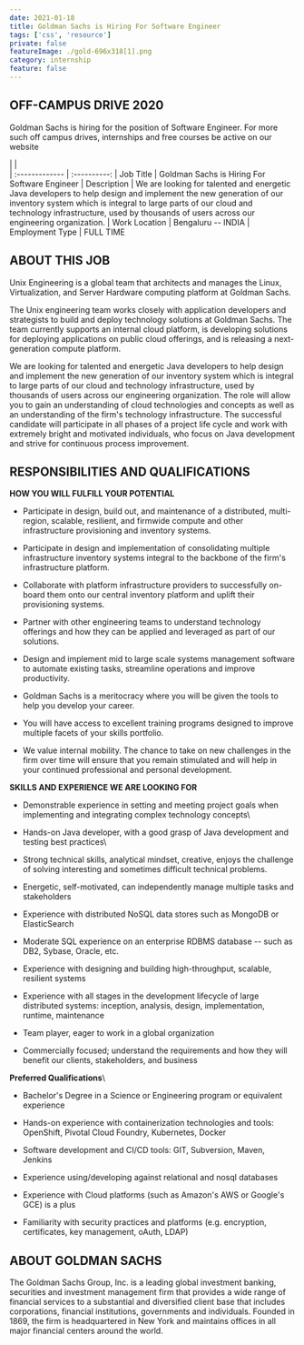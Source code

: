 ```yaml
---
date: 2021-01-18
title: Goldman Sachs is Hiring For Software Engineer
tags: ['css', 'resource']
private: false
featureImage: ./gold-696x318[1].png
category: internship
feature: false
---
```

**OFF-CAMPUS DRIVE 2020**
-------------------------



Goldman Sachs is hiring for the position of Software Engineer. For more such off campus drives, internships and free courses be active on our website


|                |        
| :------------- | :----------: 
| Job Title | Goldman Sachs is Hiring For Software Engineer 
| Description | We are looking for talented and energetic Java developers to help design and implement the new generation of our inventory system which is integral to large parts of our cloud and technology infrastructure, used by thousands of users across our engineering organization. 
| Work Location | Bengaluru -- INDIA 
| Employment Type | FULL TIME 



**ABOUT THIS JOB**
------------------



Unix Engineering is a global team that architects and manages the Linux, Virtualization, and Server Hardware computing platform at Goldman Sachs.



The Unix engineering team works closely with application developers and strategists to build and deploy technology solutions at Goldman Sachs. The team currently supports an internal cloud platform, is developing solutions for deploying applications on public cloud offerings, and is releasing a next-generation compute platform.



We are looking for talented and energetic Java developers to help design and implement the new generation of our inventory system which is integral to large parts of our cloud and technology infrastructure, used by thousands of users across our engineering organization. The role will allow you to gain an understanding of cloud technologies and concepts as well as an understanding of the firm's technology infrastructure. The successful candidate will participate in all phases of a project life cycle and work with extremely bright and motivated individuals, who focus on Java development and strive for continuous process improvement.



**RESPONSIBILITIES AND QUALIFICATIONS**
---------------------------------------



**HOW YOU WILL FULFILL YOUR POTENTIAL**

- Participate in design, build out, and maintenance of a distributed, multi-region, scalable, resilient, and firmwide compute and other infrastructure provisioning and inventory systems.

- Participate in design and implementation of consolidating multiple infrastructure inventory systems integral to the backbone of the firm's infrastructure platform.

- Collaborate with platform infrastructure providers to successfully on-board them onto our central inventory platform and uplift their provisioning systems.

- Partner with other engineering teams to understand technology offerings and how they can be applied and leveraged as part of our solutions.

- Design and implement mid to large scale systems management software to automate existing tasks, streamline operations and improve productivity.

- Goldman Sachs is a meritocracy where you will be given the tools to help you develop your career.

- You will have access to excellent training programs designed to improve multiple facets of your skills portfolio.

- We value internal mobility. The chance to take on new challenges in the firm over time will ensure that you remain stimulated and will help in your continued professional and personal development.



**SKILLS AND EXPERIENCE WE ARE LOOKING FOR**

- Demonstrable experience in setting and meeting project goals when implementing and integrating complex technology concepts\

- Hands-on Java developer, with a good grasp of Java development and testing best practices\

- Strong technical skills, analytical mindset, creative, enjoys the challenge of solving interesting and sometimes difficult technical problems.

- Energetic, self-motivated, can independently manage multiple tasks and stakeholders

- Experience with distributed NoSQL data stores such as MongoDB or ElasticSearch

- Moderate SQL experience on an enterprise RDBMS database -- such as DB2, Sybase, Oracle, etc.

- Experience with designing and building high-throughput, scalable, resilient systems

- Experience with all stages in the development lifecycle of large distributed systems: inception, analysis, design, implementation, runtime, maintenance

- Team player, eager to work in a global organization

- Commercially focused; understand the requirements and how they will benefit our clients, stakeholders, and business



**Preferred Qualifications**\

- Bachelor's Degree in a Science or Engineering program or equivalent experience

- Hands-on experience with containerization technologies and tools: OpenShift, Pivotal Cloud Foundry, Kubernetes, Docker

- Software development and CI/CD tools: GIT, Subversion, Maven, Jenkins

- Experience using/developing against relational and nosql databases

- Experience with Cloud platforms (such as Amazon's AWS or Google's GCE) is a plus

- Familiarity with security practices and platforms (e.g. encryption, certificates, key management, oAuth, LDAP)



**ABOUT GOLDMAN SACHS**
-----------------------



The Goldman Sachs Group, Inc. is a leading global investment banking, securities and investment management firm that provides a wide range of financial services to a substantial and diversified client base that includes corporations, financial institutions, governments and individuals. Founded in 1869, the firm is headquartered in New York and maintains offices in all major financial centers around the world.